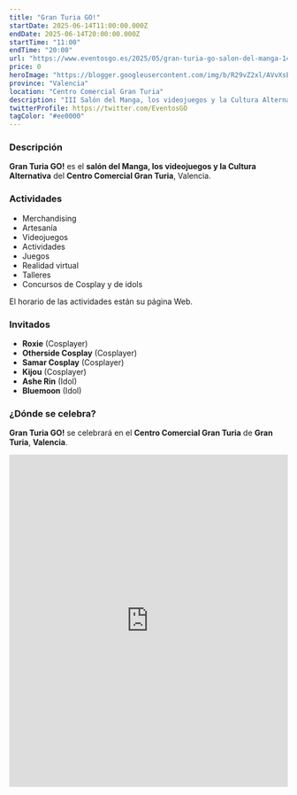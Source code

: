 ```yaml
---
title: "Gran Turia GO!"
startDate: 2025-06-14T11:00:00.000Z
endDate: 2025-06-14T20:00:00.000Z
startTime: "11:00"
endTime: "20:00"
url: "https://www.eventosgo.es/2025/05/gran-turia-go-salon-del-manga-14-de.html"
price: 0
heroImage: "https://blogger.googleusercontent.com/img/b/R29vZ2xl/AVvXsEhT0YrpRkgU1drZemqf2v2cQAyrKX4Zh-EcijjG8BwdOStZ-k0Am3kld8jomD-3e4Jn9N_FrS5oWgVTfUwOwVfBIch_h5v3ZnUapaCS2AwWpjP-lnNduMrpAkQ7NF1UWFX0QgUMBlHDp0kQjZZR4QZ1lqc1bD4wZW_i9k6BmvlkgofTV0zYvo6ooRVBBWiZ/s4961/poster%20previo.jpg"
province: "Valencia"
location: "Centro Comercial Gran Turia"
description: "III Salón del Manga, los videojuegos y la Cultura Alternativa del Centro Comercial Gran Turia"
twitterProfile: https://twitter.com/EventosGO
tagColor: "#ee0000"
---
```


### Descripción

**Gran Turia GO!** es el **salón del Manga, los videojuegos y la Cultura Alternativa** del **Centro Comercial Gran Turia**, Valencia.

### Actividades

+ Merchandising
+ Artesanía
+ Videojuegos
+ Actividades
+ Juegos
+ Realidad virtual
+ Talleres
+ Concursos de Cosplay y de idols

El horario de las actividades están su página Web.

### Invitados

+ **Roxie** (Cosplayer)
+ **Otherside Cosplay** (Cosplayer)
+ **Samar Cosplay** (Cosplayer)
+ **Kijou** (Cosplayer)
+ **Ashe Rin** (Idol)
+ **Bluemoon** (Idol)

### ¿Dónde se celebra?

**Gran Turia GO!** se celebrará en el **Centro Comercial Gran Turia** de **Gran Turia**, **Valencia**.

<iframe src="https://www.google.com/maps/embed?pb=!1m18!1m12!1m3!1d6160.404905960942!2d-0.41670612360807324!3d39.464754813028215!2m3!1f0!2f0!3f0!3m2!1i1024!2i768!4f13.1!3m3!1m2!1s0xd604fa0268a581d%3A0x9f9eb6348d3814bd!2sCentro%20Comercial%20Gran%20Turia!5e0!3m2!1ses!2ses!4v1747904697230!5m2!1ses!2ses" width="100%" height="600" style="border:0;" allowfullscreen="" loading="lazy" referrerpolicy="no-referrer-when-downgrade"></iframe>
